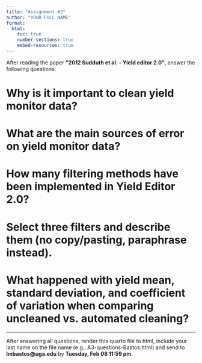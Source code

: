```yaml
---
title: "Assignment #3"
author: "YOUR FULL NAME"
format:
  html:
    toc: true
    number-sections: true
    embed-resources: true
---
```


After reading the paper **"2012 Sudduth et al. - Yield editor 2.0"**, answer the following questions:  

# Why is it important to clean yield monitor data?  


# What are the main sources of error on yield monitor data?  


# How many filtering methods have been implemented in Yield Editor 2.0?  

# Select three filters and describe them (no copy/pasting, paraphrase instead).  

# What happened with yield mean, standard deviation, and coefficient of variation when comparing uncleaned vs. automated cleaning?  

---

After answering all questions, render this quarto file to html, include your last name on the file name (e.g., A3-questions-Bastos.html) and send to **lmbastos@uga.edu** by **Tuesday, Feb 08 11:59 pm**.  






